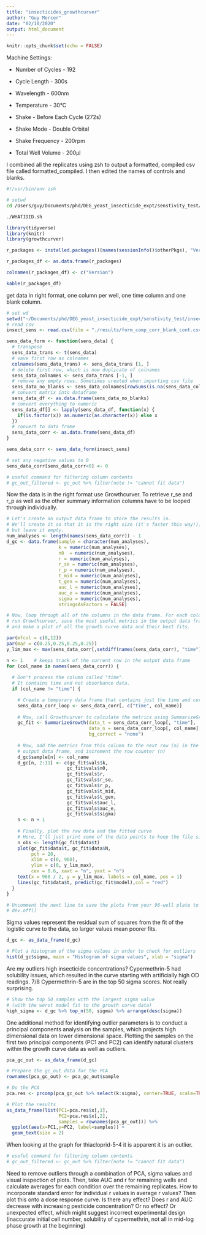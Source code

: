 ```yaml
---
title: "insecticides_growthcurver"
author: "Guy Mercer"
date: "02/10/2020"
output: html_document
---
```


```r
knitr::opts_chunk$set(echo = FALSE)
```

Machine Settings:

* Number of Cycles - 192

* Cycle Length - 300s

* Wavelength - 600nm

* Temperature - 30°C

* Shake - Before Each Cycle (272s)

* Shake Mode - Double Orbital

* Shake Frequency - 200rpm

* Total Well Volume - 200µl

I combined all the replicates using zsh to output a formatted, compiled csv file called formatted_compiled. I then edited the names of controls and blanks.

```zsh
#!/usr/bin/env zsh

# setwd
cd /Users/guy/Documents/phd/DEG_yeast_insecticide_expt/senstivity_test/insecticides_sens

./WHATIDID.sh 

```

```r
library(tidyverse)
library(knitr)
library(growthcurver)
``` 
```r
r_packages <- installed.packages()[names(sessionInfo()$otherPkgs), "Version"]

r_packages_df <- as.data.frame(r_packages)

colnames(r_packages_df) <- c("Version")

kable(r_packages_df)
```

get data in right format, one column per well, one time column and one blank column. 

```r
# set wd
setwd("~/Documents/phd/DEG_yeast_insecticide_expt/senstivity_test/insecticides_sens/")
# read csv
insect_sens <- read.csv(file = "./results/form_comp_corr_blank_cont.csv", header = FALSE, stringsAsFactors = FALSE)

sens_data_form <- function(sens_data) {
  # transpose
  sens_data_trans <- t(sens_data)
  # save first row as colnames
  colnames(sens_data_trans) <- sens_data_trans [1, ]
  # delete first row, which is now duplicate of colnames
  sens_data_colnames <- sens_data_trans [-1, ]
  # remove any empty rows. Sometimes created when importing csv file 
  sens_data_no_blanks <- sens_data_colnames[rowSums(is.na(sens_data_colnames)) != ncol(sens_data_colnames),]
  # convert matrix into dataframe
  sens_data_df <- as.data.frame(sens_data_no_blanks)
  # convert everything to numeric
  sens_data_df[] <- lapply(sens_data_df, function(x) {
    if(is.factor(x)) as.numeric(as.character(x)) else x
  })
  # convert to data frame
  sens_data_corr <- as.data.frame(sens_data_df)
}

sens_data_corr <- sens_data_form(insect_sens)

# set any negative values to 0
sens_data_corr[sens_data_corr<0] <- 0
```

```r
# useful command for filtering column contents
# gc_out_filtered <- gc_out %>% filter(note != "cannot fit data") 
```

Now the data is in the right format use Growthcurver. To retrieve r_se and r_p as well as the other summary information columns have to be looped through individually.

```r
# Let's create an output data frame to store the results in. 
# We'll create it so that it is the right size (it's faster this way!), 
# but leave it empty.
num_analyses <- length(names(sens_data_corr)) - 1
d_gc <- data.frame(sample = character(num_analyses),
                   k = numeric(num_analyses),
                   n0  = numeric(num_analyses),
                   r = numeric(num_analyses),
                   r_se = numeric(num_analyses),
                   r_p = numeric(num_analyses),
                   t_mid = numeric(num_analyses),
                   t_gen = numeric(num_analyses),
                   auc_l = numeric(num_analyses),
                   auc_e = numeric(num_analyses),
                   sigma = numeric(num_analyses),
                   stringsAsFactors = FALSE)

# Now, loop through all of the columns in the data frame. For each column,
# run Growthcurver, save the most useful metrics in the output data frame,
# and make a plot of all the growth curve data and their best fits.

par(mfcol = c(8,12))
par(mar = c(0.25,0.25,0.25,0.25))
y_lim_max <- max(sens_data_corr[,setdiff(names(sens_data_corr), "time")]) - min(sens_data_corr[,setdiff(names(sens_data_corr), "time")])

n <- 1    # keeps track of the current row in the output data frame
for (col_name in names(sens_data_corr)) {
  
  # Don't process the column called "time". 
  # It contains time and not absorbance data.
  if (col_name != "time") {

    # Create a temporary data frame that contains just the time and current col
    sens_data_corr_loop <- sens_data_corr[, c("time", col_name)]
    
    # Now, call Growthcurver to calculate the metrics using SummarizeGrowth
    gc_fit <- SummarizeGrowth(data_t = sens_data_corr_loop[, "time"], 
                              data_n = sens_data_corr_loop[, col_name],
                              bg_correct = "none")
    
    # Now, add the metrics from this column to the next row (n) in the 
    # output data frame, and increment the row counter (n)
    d_gc$sample[n] <- col_name
    d_gc[n, 2:11] <- c(gc_fit$vals$k,
                      gc_fit$vals$n0,
                      gc_fit$vals$r,
                      gc_fit$vals$r_se,
                      gc_fit$vals$r_p,
                      gc_fit$vals$t_mid,
                      gc_fit$vals$t_gen,
                      gc_fit$vals$auc_l,
                      gc_fit$vals$auc_e,
                      gc_fit$vals$sigma)
    n <- n + 1
    
    # Finally, plot the raw data and the fitted curve
    # Here, I'll just print some of the data points to keep the file size smaller
    n_obs <- length(gc_fit$data$t)
    plot(gc_fit$data$t, gc_fit$data$N, 
         pch = 20, 
         xlim = c(0, 960), 
         ylim = c(0, y_lim_max),
         cex = 0.6, xaxt = "n", yaxt = "n")
    text(x = 960 / 2, y = y_lim_max, labels = col_name, pos = 1)
    lines(gc_fit$data$t, predict(gc_fit$model),col = "red")
  }
}

# Uncomment the next line to save the plots from your 96-well plate to a file
# dev.off()
```

Sigma values represent the residual sum of squares from the fit of the logistic curve to the data, so larger values mean poorer fits.

```R
d_gc <- as_data_frame(d_gc)

# Plot a histogram of the sigma values in order to check for outliers
hist(d_gc$sigma, main = "Histogram of sigma values", xlab = "sigma")

```

Are my outliers high insecticide concentrations? Cypermethrin-5 had solubility issues, which resulted in the curve starting with artificially high OD readings. 7/8 Cypermethrin-5 are in the top 50 sigma scores. Not really surprising. 

``` R
# Show the top 50 samples with the largest sigma value 
# (with the worst model fit to the growth curve data)
high_sigma <- d_gc %>% top_n(50, sigma) %>% arrange(desc(sigma))
```

One additional method for identifying outlier parameters is to conduct a principal components analysis on the samples, which projects high dimensional data on lower dimensional space. Plotting the samples on the first two principal components (PC1 and PC2) can identify natural clusters within the growth curve data as well as outliers.

```R


pca_gc_out <- as_data_frame(d_gc) 

# Prepare the gc_out data for the PCA
rownames(pca_gc_out) <- pca_gc_out$sample

# Do the PCA
pca.res <- prcomp(pca_gc_out %>% select(k:sigma), center=TRUE, scale=TRUE)

# Plot the results
as_data_frame(list(PC1=pca.res$x[,1],
                   PC2=pca.res$x[,2],
                   samples = rownames(pca_gc_out))) %>% 
  ggplot(aes(x=PC1,y=PC2, label=samples)) + 
  geom_text(size = 2)
```

When looking at the graph for thiacloprid-5-4 it is apparent it is an outlier.  

```r
# useful command for filtering column contents
# gc_out_filtered <- gc_out %>% filter(note != "cannot fit data") 
```

Need to remove outliers through a combination of PCA, sigma values and visual inspection of plots. Then, take AUC and r for remaining wells and calculate averages for each condition over the remaining replicates. How to incorporate standard error for individual r values in average r values? Then plot this onto a dose response curve. Is there any effect? Does r and AUC decrease with increasing pesticide concentration? Or no effect? Or unexpected effect, which might suggest incorrect experimental design (inaccurate initial cell number, solubility of cypermethrin, not all in mid-log phase growth at the beginning)